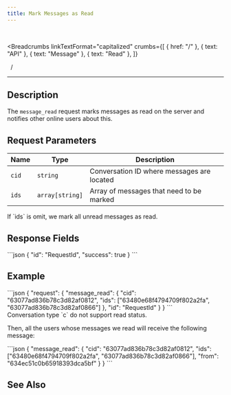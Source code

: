 ```yaml
---
title: Mark Messages as Read
---
```


<br />



<Breadcrumbs
  linkTextFormat="capitalized"
  crumbs={[
    { href: "/" },
    { text: "API" },
    { text: "Message" },
    { text: "Read" },
  ]}
>
  <Icon slot="index" name="seti:powershell" />
  <span slot="separator">&nbsp;&nbsp;/&nbsp;</span>
</Breadcrumbs>

---


## Description

> <Badge text="wss" variant="tip" size="large" />
> <Badge text="message_read" size="large" />

The `message_read` request marks messages as read on the server and notifies other online users about this.

## Request Parameters

| Name  | Type            | Description                                |
| ----- | --------------- | ------------------------------------------ |
| `cid` | `string`        | Conversation ID where messages are located |
| `ids` | `array[string]` | Array of messages that need to be marked   |

<Aside>If `ids` is omit, we mark all unread messages as read.</Aside>

## Response Fields

<Tabs>
  <TabItem label="Response">
```json
{
  "id": "RequestId",
  "success": true
}
```
  </TabItem>
</Tabs>

## Example

<Tabs>
  <TabItem label="Request">
```json
{
  "request": {
    "message_read": {
      "cid": "63077ad836b78c3d82af0812",
      "ids": ["63480e68f4794709f802a2fa", "63077ad836b78c3d82af0866"]
    },
    "id": "RequestId"
  }
}
```
  </TabItem>
</Tabs>

<Aside type="caution">Conversation type `c` do not support read status.</Aside>

Then, all the users whose messages we read will receive the following message:

<Tabs>
  <TabItem label="Event">
```json
{
  "message_read": {
    "cid": "63077ad836b78c3d82af0812",
    "ids": ["63480e68f4794709f802a2fa", "63077ad836b78c3d82af0866"],
    "from": "634ec51c0b65918393dca5bf"
  }
}
```
  </TabItem>  
</Tabs>

## See Also

<LinkCard
  title="SAMA chat server API: Messages"
  href="https://medium.com/sama-communications/sama-chat-server-api-messages-dc00e9684dc0"
  description="Based on ease of use, and with easy-to-understand documentation and articles on how to set up and use our APIs, we want to show that it is REAL to build communication into your application."
/>
<LinkCard
  title="DataBase Records"
  href="/deployment/db-records/"
  description="Collection of complete objects stored in the database."
/>

<script
  src="https://giscus.app/client.js"
  data-repo="Oleksandr1414/cathedra-slytherin"
  data-repo-id="R_kgDOI8uafg"
  data-category="[ВВЕДІТЬ CATEGORY NAME]"
  data-category-id="[ВВЕДІТЬ CATEGORY ID]"
  data-mapping="pathname"
  data-strict="0"
  data-reactions-enabled="1"
  data-emit-metadata="0"
  data-input-position="bottom"
  data-theme="transparent_dark"
  data-lang="uk"
  crossorigin="anonymous"
  async
></script>
